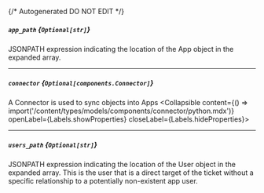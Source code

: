 {/* Autogenerated DO NOT EDIT  */}

##### `app_path` *{`Optional[str]`}*
JSONPATH expression indicating the location of the App object in the expanded array.

---
##### `connector` *{`Optional[components.Connector]`}*
A Connector is used to sync objects into Apps
<Collapsible content={() => import('/content/types/models/components/connector/python.mdx')} openLabel={Labels.showProperties} closeLabel={Labels.hideProperties}>
</Collapsible>

---
##### `users_path` *{`Optional[str]`}*
JSONPATH expression indicating the location of the User object in the expanded array. This is the user that is a direct target of the ticket without a specific relationship to a potentially non\-existent app user.



